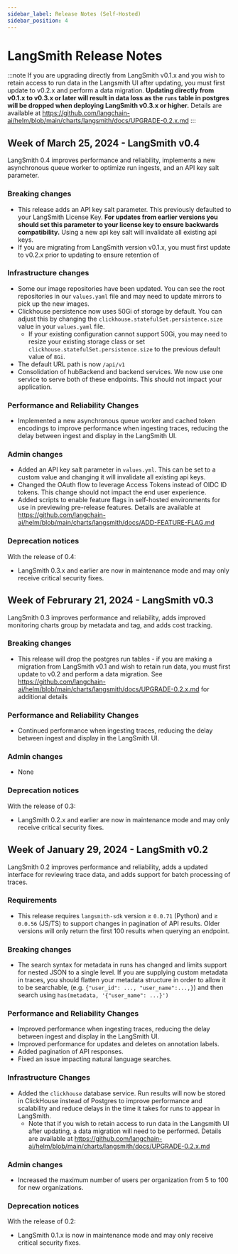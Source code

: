 ```yaml
---
sidebar_label: Release Notes (Self-Hosted)
sidebar_position: 4
---
```


# LangSmith Release Notes

:::note
If you are upgrading directly from LangSmith v0.1.x and you wish to retain access to run data in the Langsmith UI after updating, you must first update to v0.2.x and perform a data migration. **Updating directly from v0.1.x to v0.3.x or later will result in data loss as the `runs` table in postgres will be dropped when deploying LangSmith v0.3.x or higher.**  Details are available at https://github.com/langchain-ai/helm/blob/main/charts/langsmith/docs/UPGRADE-0.2.x.md
:::

## Week of March 25, 2024 - LangSmith v0.4

LangSmith 0.4 improves performance and reliability, implements a new asynchronous queue worker to optimize run ingests, and an API key salt parameter.

### Breaking changes

- This release adds an API key salt parameter. This previously defaulted to your LangSmith License Key. **For updates from earlier versions you should set this parameter to your license key to ensure backwards compatibility.** Using a new api key salt will invalidate all existing api keys.
- If you are migrating from LangSmith version v0.1.x, you must first update to v0.2.x prior to updating to ensure retention of 

### Infrastructure changes

- Some our image repositories have been updated. You can see the root repositories in our `values.yaml` file and may need to update mirrors to pick up the new images.
- Clickhouse persistence now uses 50Gi of storage by default. You can adjust this by changing the `clickhouse.statefulSet.persistence.size` value in your `values.yaml` file.
    - If your existing configuration cannot support 50Gi, you may need to resize your existing storage class or set `clickhouse.statefulSet.persistence.size` to the previous default value of `8Gi`.
- The default URL path is now `/api/v1`
- Consolidation of hubBackend and backend services. We now use one service to serve both of these endpoints. This should not impact your application.

### Performance and Reliability Changes

- Implemented a new asynchronous queue worker and cached token encodings to improve performance when ingesting traces, reducing the delay between ingest and display in the LangSmith UI.

### Admin changes

- Added an API key salt parameter in `values.yml`. This can be set to a custom value and changing it will invalidate all existing api keys.
- Changed the OAuth flow to leverage Access Tokens instead of OIDC ID tokens. This change should not impact the end user experience. 
- Added scripts to enable feature flags in self-hosted environments for use in previewing pre-release features. Details are available at https://github.com/langchain-ai/helm/blob/main/charts/langsmith/docs/ADD-FEATURE-FLAG.md

### Deprecation notices

With the release of 0.4:

- LangSmith 0.3.x and earlier are now in maintenance mode and may only receive critical security fixes.




## Week of Februrary 21, 2024 - LangSmith v0.3

LangSmith 0.3 improves performance and reliability, adds improved monitoring charts group by metadata and tag, and adds cost tracking.

### Breaking changes

- This release will drop the postgres run tables - if you are making a migration from LangSmith v0.1 and wish to retain run data, you must first update to v0.2 and perform a data migration. See https://github.com/langchain-ai/helm/blob/main/charts/langsmith/docs/UPGRADE-0.2.x.md for additional details

### Performance and Reliability Changes

- Continued performance when ingesting traces, reducing the delay between ingest and display in the LangSmith UI.

### Admin changes

- None

### Deprecation notices

With the release of 0.3:

- LangSmith 0.2.x and earlier are now in maintenance mode and may only receive critical security fixes.




## Week of January 29, 2024 - LangSmith v0.2

LangSmith 0.2 improves performance and reliability, adds a updated interface for reviewing trace data, and adds support for batch processing of traces.

### Requirements

- This release requires `langsmith-sdk` version ≥ `0.0.71` (Python) and  ≥ `0.0.56` (JS/TS) to support changes in pagination of API results. Older versions will only return the first 100 results when querying an endpoint.

### Breaking changes

- The search syntax for metadata in runs has changed and limits support for nested JSON to a single level. If you are supplying custom metadata in traces, you should flatten your metadata structure in order to allow it to be searchable, (e.g. `{"user_id": ..., "user_name":...,}`) and then search using `has(metadata, '{"user_name": ...}')`

### Performance and Reliability Changes

- Improved performance when ingesting traces, reducing the delay between ingest and display in the LangSmith UI.
- Improved performance for updates and deletes on annotation labels.
- Added pagination of API responses.
- Fixed an issue impacting natural language searches.

### Infrastructure Changes

- Added the `clickhouse` database service. Run results will now be stored in ClickHouse instead of Postgres to improve performance and scalability and reduce delays in the time it takes for runs to appear in LangSmith.
    - Note that if you wish to retain access to run data in the Langsmith UI after updating, a data migration will need to be performed. Details are available at https://github.com/langchain-ai/helm/blob/main/charts/langsmith/docs/UPGRADE-0.2.x.md

### Admin changes

- Increased the maximum number of users per organization from 5 to 100 for new organizations.

### Deprecation notices

With the release of 0.2:

- LangSmith 0.1.x is now in maintenance mode and may only receive critical security fixes.